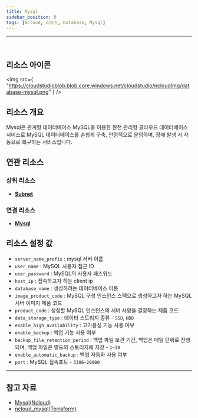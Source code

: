 ```yaml
---
title: Mysql
sidebar_position: 0
tags: [Ncloud, 리소스, Database, Mysql]
---
```


<hr />
<br />

## 리소스 아이콘

<img
    src={
        "https://cloudstudioblob.blob.core.windows.net/cloudstudio/ncloudImg/database-mysql.png"
    }
/>

## 리소스 개요

Mysql은 관계형 데이터베이스 MySQL을 이용한 완전 관리형 클라우드 데이터베이스 서비스로 MySQL 데이터베이스를 손쉽게 구축, 안정적으로 운영하며, 장애 발생 시 자동으로 복구하는 서비스입니다.

## 연관 리소스

### 상위 리소스

-   [**Subnet**](https://docs.cstudio.app/docs/resource/ncloud/Networking/Subnet)

### 연결 리소스

-   [**Mysql**](https://docs.cstudio.app/docs/resource/ncloud/Database/Mysql)


## 리소스 설정 값

-   `server_name_prefix` : mysql 서버 이름
-   `user_name` : MySQL 사용자 접근 ID 
-   `user_password` : MySQL의 사용자 패스워드
-   `host_ip` : 접속하고자 하는 client ip
-   `database_name` : 생성하려는 데이터베이스 이름
-   `image_product_code` : MySQL 구성 인스턴스 스펙으로 생성하고자 하는 MySQL 서버 이미지 제품 코드
-   `product_code` : 생성할 MySQL 인스턴스의 서버 사양을 결정하는 제품 코드
-   `data_storage_type` : 데이터 스토리지 종류 - `SSD`, `HDD`
-   `enable_high_availability` : 고가용성 기능 사용 여부
-   `enable_backup` : 백업 기능 사용 여부
-   `backup_file_retention_period` : 백업 파일 보관 기간, 백업은 매일 단위로 진행되며, 백업 파일은 별도의 스토리지에 저장 - `1~30`
-   `enable_automatic_backup` : 백업 자동화 사용 여부
-   `port` : MySQL 접속포트 - `3306~20000`
    

---

## 참고 자료

-   [Mysql(Ncloud)](https://www.ncloud.com/product/database/cloudDbMysql)
-   [ncloud_mysql(Terraform)](https://registry.terraform.io/providers/NaverCloudPlatform/ncloud/latest/docs/resources/mysql)
